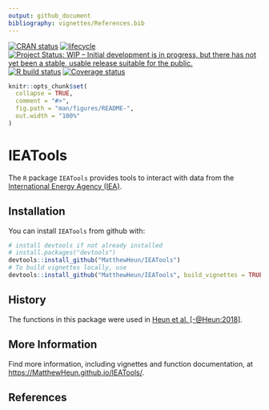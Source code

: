 ```yaml
---
output: github_document
bibliography: vignettes/References.bib
---
```


<!-- README.md is generated from README.Rmd. Please edit README.Rmd -->

[![CRAN status](https://www.r-pkg.org/badges/version/IEATools)](https://cran.r-project.org/package=IEATools)
[![lifecycle](https://img.shields.io/badge/lifecycle-experimental-orange.svg)](https://www.tidyverse.org/lifecycle/#experimental)
[![Project Status: WIP – Initial development is in progress, but there has not yet been a stable, usable release suitable for the public.](https://www.repostatus.org/badges/latest/wip.svg)](https://www.repostatus.org/#wip)
[![R build status](https://github.com/MatthewHeun/IEATools/workflows/check-master-develop/badge.svg)](https://github.com/MatthewHeun/IEATools/actions)
[![Coverage status](https://codecov.io/gh/MatthewHeun/IEATools/branch/master/graph/badge.svg)](https://codecov.io/github/MatthewHeun/IEATools?branch=master)


```r
knitr::opts_chunk$set(
  collapse = TRUE,
  comment = "#>",
  fig.path = "man/figures/README-",
  out.width = "100%"
)
```

# IEATools

The `R` package `IEATools` provides 
tools to interact with data from the [International Energy Agency (IEA)](http://www.iea.org). 


## Installation

<!-- You can install `IEATools` from CRAN with: -->

<!-- ```{r CRAN-installation, eval = FALSE} -->
<!-- install.packages("IEATools") -->
<!-- ``` -->

<!-- You can install a recent development version of `IEATools` from github with: -->
You can install `IEATools` from github with:

```r
# install devtools if not already installed
# install.packages("devtools")
devtools::install_github("MatthewHeun/IEATools")
# To build vignettes locally, use
devtools::install_github("MatthewHeun/IEATools", build_vignettes = TRUE)
```


## History

The functions in this package were used in 
[Heun et al. [-@Heun:2018]](https://doi.org/10.1016/j.apenergy.2018.05.109).


## More Information

Find more information, including vignettes and function documentation, at 
<https://MatthewHeun.github.io/IEATools/>.




## References
